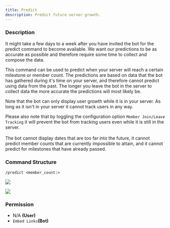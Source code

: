 ```yaml
---
title: Predict
description: Predict future server growth.
---
```


### Description

<Callout type="warning">
	It might take a few days to a week after you have invited the bot for the predict command to become available. We want
	our predictions to be as accurate as possible and therefore require some time to collect and compose the data.
</Callout>

This command can be used to predict when your server will reach a certain milestone or member count. The predictions are
based on data that the bot has gathered during it's time on your server, and therefore cannot predict using data from
the past. The longer you leave the bot in the server to collect data the more accurate the predictions will most likely
be.

Note that the bot can only display user growth while it is in your server. As long as it isn't in your server it cannot
track users in any way.

Please also note that by toggling the configuration option `Member Join/Leave Tracking` it will prevent the bot from
tracking users even while it is still in the server.\
\
The bot cannot display dates that are too far into the future, it cannot predict member counts that are currently
impossible to attain, and it cannot predict for milestones that have already passed.

### Command Structure

```
/predict <member_count:>
```

![](../../_assets/cqLuHyt.png)

![](../../_assets/RICohnB.png)

### **Permission**

- N/A **(User)**
- `Embed Links`**(Bot)**

